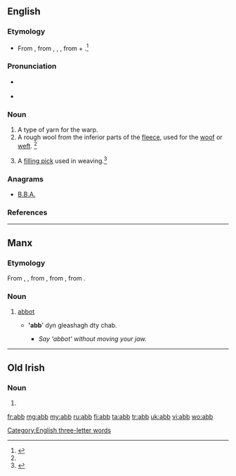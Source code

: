 ==English==

===Etymology===
* From {{etyl|enm}}, from {{etyl|ang}} {{term|aweb|āweb|lang=ang}}, {{term|ab|āb|lang=ang}}, {{term|oweb|ōweb|lang=ang}}, from {{term|a-|away|lang=ang}} + {{term|web||warp thread|lang=ang}}.<ref name=SOED>{{reference-book | last =| first = | authorlink =  | coauthors =  | editor =Brown, Lesley  | others =  | title = The Shorter Oxford English Dictionary | origdate =  | origyear = 1933| origmonth =  | url =  | format =  | accessdate =  | accessyear =  | accessmonth =  | edition = 5th | date =  | year =2003| month =  | publisher =Oxford University Press  | location =Oxford, UK | language =  | id =  | doi = | isbn =978-0-19-860575-7 | lccn = | ol = | pages =3| chapter =  | chapterurl =  | quote =}}</ref>

===Pronunciation===
* {{a|GenAm}} {{IPA|/æb/}}
* {{rhymes|æb}}

===Noun===
{{en-noun}}

# A type of yarn for the warp.
# A rough wool from the inferior parts of the [[fleece]], used for the [[woof]] or [[weft]]. {{defdate|First attested around 1150 to 1350.}}<ref name=SOED/>
# {{context|UK}} A [[filling pick]] used in weaving.<ref>{{reference-book | last =| first = | authorlink =  | coauthors =  | editor =Gove, Philip Babcock    | others =  | title = Webster's Third International Dictionary of the English Language Unabridged | origdate =  | origyear = 1909 | origmonth =  | url =  | format =  | accessdate =  | accessyear =  | accessmonth =  | edition =  | date =  | year =1976  | month =  | publisher =G. & C. Merriam Co.  | location = Springfield, MA | language =  | id =  | doi = | isbn =0-87779-101-5 | lccn = | ol = | pages =2| chapter =  | chapterurl =  | quote =}}</ref>

===Anagrams===
* [[B.B.A.#English|B.B.A.]]

===References===
<references/>

[[Category:English three-letter words]]

----

==Manx==

===Etymology===
From {{etyl|sga|gv}} {{term|ap|lang=sga}}, {{term|abb|lang=sga}}, from {{etyl|la|gv}} {{term|abbas|abbās, abbātis|lang=la}}, from {{etyl|grc|gv}} {{term|ἀββᾶς|tr=abbas|lang=grc|sc=polytonic}}, from {{etyl|arc|gv}} {{term|אבא||father|lang=arc|tr=’abbā|sc=Hebr}}.

===Noun===
{{head|gv|noun|g=m}}

# {{Christianity|lang=gv}} [[abbot]]
#* {{l|gv|abbyr|Abbyr}} ''''abb'''' dyn gleashagh dty chab.
#** ''Say 'abbot' without moving your jaw.''

----

==Old Irish==

===Noun===
{{head|sga|noun|g=m}}

# {{alternative spelling of|ap|lang=sga}}

[[fr:abb]]
[[mg:abb]]
[[my:abb]]
[[ru:abb]]
[[fi:abb]]
[[ta:abb]]
[[tr:abb]]
[[uk:abb]]
[[vi:abb]]
[[wo:abb]]